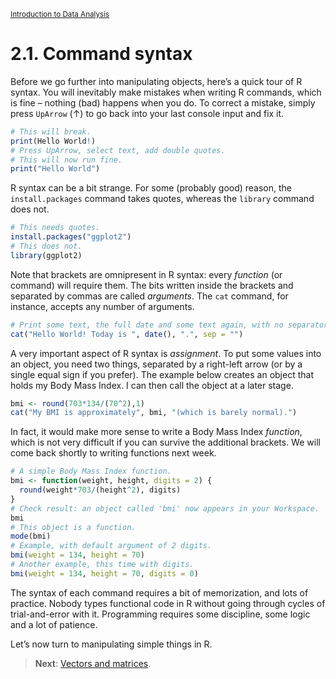 <style>@import url(style.css);</style>
<small>[Introduction to Data Analysis](index.html)</small>

# 2.1. Command syntax

Before we go further into manipulating objects, here's a quick tour of R syntax. You will inevitably make mistakes when writing R commands, which is fine -- nothing (bad) happens when you do. To correct a mistake, simply press `UpArrow` (&uarr;) to go back into your last console input and fix it.

```r
# This will break.
print(Hello World!)
# Press UpArrow, select text, add double quotes.
# This will now run fine.
print("Hello World")
```

R syntax can be a bit strange. For some (probably good) reason, the `install.packages` command takes quotes, whereas the `library` command does not.

```r
# This needs quotes.
install.packages("ggplot2")
# This does not.
library(ggplot2)
```

Note that brackets are omnipresent in R syntax: every *function* (or command) will require them. The bits written inside the brackets and separated by commas are called *arguments*. The `cat` command, for instance, accepts any number of arguments.

```r
# Print some text, the full date and some text again, with no separators.
cat("Hello World! Today is ", date(), ".", sep = "")
```

A very important aspect of R syntax is *assignment*. To put some values into an object, you need two things, separated by a right-left arrow (or by a single equal sign if you prefer). The example below creates an object that holds my Body Mass Index. I can then call the object at a later stage.

```r
bmi <- round(703*134/(70^2),1)
cat("My BMI is approximately", bmi, "(which is barely normal).")
```

In fact, it would make more sense to write a Body Mass Index *function*, which is not very difficult if you can survive the additional brackets. We will come back shortly to writing functions next week.

```r
# A simple Body Mass Index function.
bmi <- function(weight, height, digits = 2) {
  round(weight*703/(height^2), digits)
}
# Check result: an object called 'bmi' now appears in your Workspace.
bmi
# This object is a function.
mode(bmi)
# Example, with default argument of 2 digits.
bmi(weight = 134, height = 70)
# Another example, this time with digits.
bmi(weight = 134, height = 70, digits = 0)
```

The syntax of each command requires a bit of memorization, and lots of practice. Nobody types functional code in R without going through cycles of trial-and-error with it. Programming requires some discipline, some logic and a lot of patience.

Let's now turn to manipulating simple things in R.

> __Next__: [Vectors and matrices](22_vectors.html).
